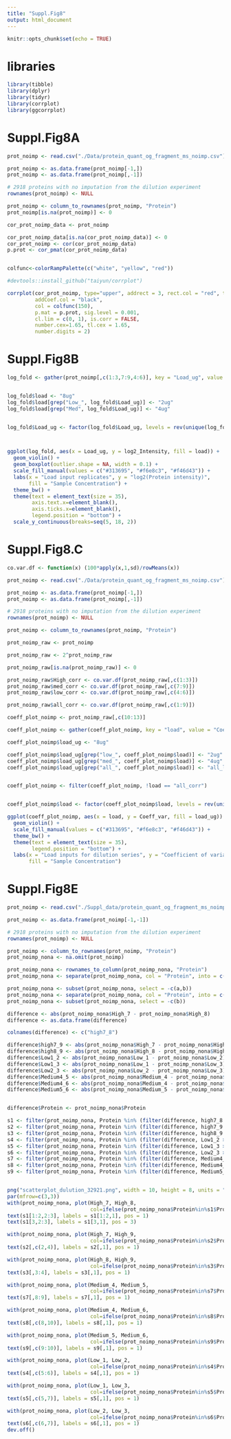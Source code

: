 ```yaml
---
title: "Suppl.Fig8"
output: html_document
---
```


```r
knitr::opts_chunk$set(echo = TRUE)
```

# libraries
```r
library(tibble)
library(dplyr)
library(tidyr)
library(corrplot)
library(ggcorrplot)
```

# Suppl.Fig8A
```r
prot_noimp <- read.csv("./Data/protein_quant_og_fragment_ms_noimp.csv")

prot_noimp <- as.data.frame(prot_noimp[-1,])
prot_noimp <- as.data.frame(prot_noimp[,-1])

# 2918 proteins with no imputation from the dilution experiment
rownames(prot_noimp) <- NULL

prot_noimp <- column_to_rownames(prot_noimp, "Protein")
prot_noimp[is.na(prot_noimp)] <- 0

cor_prot_noimp_data <- prot_noimp

cor_prot_noimp_data[is.na(cor_prot_noimp_data)] <- 0
cor_prot_noimp <- cor(cor_prot_noimp_data)
p.prot <- cor_pmat(cor_prot_noimp_data)


colfunc<-colorRampPalette(c("white", "yellow", "red"))

#devtools::install_github("taiyun/corrplot")

corrplot(cor_prot_noimp, type="upper", addrect = 3, rect.col = "red", tl.col="black", tl.srt=45,
         addCoef.col = "black",
         col = colfunc(150),
         p.mat = p.prot, sig.level = 0.001,
         cl.lim = c(0, 1), is.corr = FALSE,
         number.cex=1.65, tl.cex = 1.65,
         number.digits = 2)
```

# Suppl.Fig8B
```r
log_fold <- gather(prot_noimp[,c(1:3,7:9,4:6)], key = "Load_ug", value = "log2_Intensity")


log_fold$load <- "8ug"
log_fold$load[grep("Low_", log_fold$Load_ug)] <- "2ug"
log_fold$load[grep("Med", log_fold$Load_ug)] <- "4ug"


log_fold$Load_ug <- factor(log_fold$Load_ug, levels = rev(unique(log_fold$Load_ug)), ordered = TRUE)



ggplot(log_fold, aes(x = Load_ug, y = log2_Intensity, fill = load)) +
  geom_violin() +
  geom_boxplot(outlier.shape = NA, width = 0.1) +
  scale_fill_manual(values = c("#313695", "#f6e8c3", "#f46d43")) +
  labs(x = "Load input replicates", y = "log2(Protein intensity)",
       fill = "Sample Concentration") +
  theme_bw() +
  theme(text = element_text(size = 35),
        axis.text.x=element_blank(),
        axis.ticks.x=element_blank(),
        legend.position = "bottom") +
  scale_y_continuous(breaks=seq(5, 18, 2))
```

# Suppl.Fig8.C
```r
co.var.df <- function(x) (100*apply(x,1,sd)/rowMeans(x))

prot_noimp <- read.csv("./Data/protein_quant_og_fragment_ms_noimp.csv")

prot_noimp <- as.data.frame(prot_noimp[-1,])
prot_noimp <- as.data.frame(prot_noimp[,-1])

# 2918 proteins with no imputation from the dilution experiment
rownames(prot_noimp) <- NULL

prot_noimp <- column_to_rownames(prot_noimp, "Protein")

prot_noimp_raw <- prot_noimp

prot_noimp_raw <- 2^prot_noimp_raw

prot_noimp_raw[is.na(prot_noimp_raw)] <- 0

prot_noimp_raw$High_corr <- co.var.df(prot_noimp_raw[,c(1:3)])
prot_noimp_raw$med_corr <- co.var.df(prot_noimp_raw[,c(7:9)])
prot_noimp_raw$low_corr <- co.var.df(prot_noimp_raw[,c(4:6)])

prot_noimp_raw$all_corr <- co.var.df(prot_noimp_raw[,c(1:9)])

coeff_plot_noimp <- prot_noimp_raw[,c(10:13)]

coeff_plot_noimp <- gather(coeff_plot_noimp, key = "load", value = "Coeff_var")

coeff_plot_noimp$load_ug <- "8ug"

coeff_plot_noimp$load_ug[grep("low_", coeff_plot_noimp$load)] <- "2ug"
coeff_plot_noimp$load_ug[grep("med_", coeff_plot_noimp$load)] <- "4ug"
coeff_plot_noimp$load_ug[grep("all_", coeff_plot_noimp$load)] <- "all_loads"


coeff_plot_noimp <- filter(coeff_plot_noimp, !load == "all_corr")


coeff_plot_noimp$load <- factor(coeff_plot_noimp$load, levels = rev(unique(coeff_plot_noimp$load)), ordered = TRUE)

ggplot(coeff_plot_noimp, aes(x = load, y = Coeff_var, fill = load_ug)) +
  geom_violin() +
  scale_fill_manual(values = c("#313695", "#f6e8c3", "#f46d43")) +
  theme_bw() +
  theme(text = element_text(size = 35),
        legend.position = "bottom") +
  labs(x = "Load inputs for dilution series", y = "Coefficient of variance",
       fill = "Sample Concentration")
```

# Suppl.Fig8E
```r
prot_noimp <- read.csv("./Suppl_data/protein_quant_og_fragment_ms_noimp.csv")

prot_noimp <- as.data.frame(prot_noimp[-1,-1])

# 2918 proteins with no imputation from the dilution experiment
rownames(prot_noimp) <- NULL

prot_noimp <- column_to_rownames(prot_noimp, "Protein")
prot_noimp_nona <- na.omit(prot_noimp)

prot_noimp_nona <- rownames_to_column(prot_noimp_nona, "Protein")
prot_noimp_nona <- separate(prot_noimp_nona, col = "Protein", into = c("a", "b", "Protein"), sep = "\\|")

prot_noimp_nona <- subset(prot_noimp_nona, select = -c(a,b))
prot_noimp_nona <- separate(prot_noimp_nona, col = "Protein", into = c("Protein", "b"), sep = "_")
prot_noimp_nona <- subset(prot_noimp_nona, select = -c(b))

difference <- abs(prot_noimp_nona$High_7 - prot_noimp_nona$High_8)
difference <- as.data.frame(difference)

colnames(difference) <- c("high7_8")

difference$high7_9 <- abs(prot_noimp_nona$High_7 - prot_noimp_nona$High_9)
difference$high8_9 <- abs(prot_noimp_nona$High_8 - prot_noimp_nona$High_9)
difference$Low1_2 <- abs(prot_noimp_nona$Low_1 - prot_noimp_nona$Low_2)
difference$Low1_3 <- abs(prot_noimp_nona$Low_1 - prot_noimp_nona$Low_3)
difference$Low2_3 <- abs(prot_noimp_nona$Low_2 - prot_noimp_nona$Low_3)
difference$Medium4_5 <- abs(prot_noimp_nona$Medium_4 - prot_noimp_nona$Medium_5)
difference$Medium4_6 <- abs(prot_noimp_nona$Medium_4 - prot_noimp_nona$Medium_6)
difference$Medium5_6 <- abs(prot_noimp_nona$Medium_5 - prot_noimp_nona$Medium_6)


difference$Protein <- prot_noimp_nona$Protein 

s1 <- filter(prot_noimp_nona, Protein %in% (filter(difference, high7_8 >= 1))$Protein)
s2 <- filter(prot_noimp_nona, Protein %in% (filter(difference, high7_9 >= 1))$Protein)
s3 <- filter(prot_noimp_nona, Protein %in% (filter(difference, high8_9 >= 1))$Protein)
s4 <- filter(prot_noimp_nona, Protein %in% (filter(difference, Low1_2 >= 1))$Protein)
s5 <- filter(prot_noimp_nona, Protein %in% (filter(difference, Low1_3 >= 1))$Protein)
s6 <- filter(prot_noimp_nona, Protein %in% (filter(difference, Low2_3 >= 1))$Protein)
s7 <- filter(prot_noimp_nona, Protein %in% (filter(difference, Medium4_5 >= 1))$Protein)
s8 <- filter(prot_noimp_nona, Protein %in% (filter(difference, Medium4_6 >= 1))$Protein)
s9 <- filter(prot_noimp_nona, Protein %in% (filter(difference, Medium5_6 >= 1))$Protein)


png("scatterplot_dulution_32921.png", width = 10, height = 8, units = "in", res = 600)
par(mfrow=c(3,3))
with(prot_noimp_nona, plot(High_7, High_8,
                           col=ifelse(prot_noimp_nona$Protein%in%s1$Protein, "red", "black"),  main = round((cor.test(prot_noimp_nona$High_7,prot_noimp_nona$High_8))[["estimate"]][["cor"]], digits = 2)))
text(s1[1:2,2:3], labels = s1[1:2,1], pos = 1)
text(s1[3,2:3], labels = s1[3,1], pos = 3)

with(prot_noimp_nona, plot(High_7, High_9,
                           col=ifelse(prot_noimp_nona$Protein%in%s2$Protein, "red", "black"),  main = round((cor.test(prot_noimp_nona$High_7,prot_noimp_nona$High_9))[["estimate"]][["cor"]], digits = 2)))
text(s2[,c(2,4)], labels = s2[,1], pos = 1)

with(prot_noimp_nona, plot(High_8, High_9,
                           col=ifelse(prot_noimp_nona$Protein%in%s3$Protein, "red", "black"),  main = round((cor.test(prot_noimp_nona$High_8,prot_noimp_nona$High_9))[["estimate"]][["cor"]], digits = 2)))
text(s3[,3:4], labels = s3[,1], pos = 1)

with(prot_noimp_nona, plot(Medium_4, Medium_5,
                           col=ifelse(prot_noimp_nona$Protein%in%s7$Protein, "red", "black"),  main = round((cor.test(prot_noimp_nona$Medium_4,prot_noimp_nona$Medium_5))[["estimate"]][["cor"]], digits = 2)))
text(s7[,8:9], labels = s7[,1], pos = 1)

with(prot_noimp_nona, plot(Medium_4, Medium_6,
                           col=ifelse(prot_noimp_nona$Protein%in%s8$Protein, "red", "black"),  main = round((cor.test(prot_noimp_nona$Medium_4,prot_noimp_nona$Medium_6))[["estimate"]][["cor"]], digits = 2)))
text(s8[,c(8,10)], labels = s8[,1], pos = 1)

with(prot_noimp_nona, plot(Medium_5, Medium_6,
                           col=ifelse(prot_noimp_nona$Protein%in%s9$Protein, "red", "black"),  main = round((cor.test(prot_noimp_nona$Medium_5,prot_noimp_nona$Medium_6))[["estimate"]][["cor"]], digits = 2)))
text(s9[,c(9:10)], labels = s9[,1], pos = 1)

with(prot_noimp_nona, plot(Low_1, Low_2,
                           col=ifelse(prot_noimp_nona$Protein%in%s4$Protein, "red", "black"),  main = round((cor.test(prot_noimp_nona$Low_1,prot_noimp_nona$Low_2))[["estimate"]][["cor"]], digits = 2)))
text(s4[,c(5:6)], labels = s4[,1], pos = 1)

with(prot_noimp_nona, plot(Low_1, Low_3,
                           col=ifelse(prot_noimp_nona$Protein%in%s5$Protein, "red", "black"),  main = round((cor.test(prot_noimp_nona$Low_1,prot_noimp_nona$Low_3))[["estimate"]][["cor"]], digits = 2)))
text(s5[,c(5,7)], labels = s5[,1], pos = 1)

with(prot_noimp_nona, plot(Low_2, Low_3,
                           col=ifelse(prot_noimp_nona$Protein%in%s6$Protein, "red", "black"),  main = round((cor.test(prot_noimp_nona$Low_2,prot_noimp_nona$Low_3))[["estimate"]][["cor"]], digits = 2)))
text(s6[,c(6,7)], labels = s6[,1], pos = 1)
dev.off()

```

